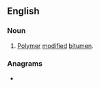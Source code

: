 ==English==

===Noun===
{{en-noun}}

# {{lb|en|initialism}} [[polymer|Polymer]] [[modified]] [[bitumen]].

===Anagrams===
* {{anagrams|en|BMP|BPM|PBM|bpm}}